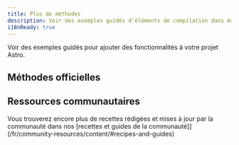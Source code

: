 ```yaml
---
title: Plus de méthodes
description: Voir des exemples guidés d'éléments de compilation dans Astro.
i18nReady: true
---
```


Voir des exemples guidés pour ajouter des fonctionnalités à votre projet Astro.


## Méthodes officielles

<RecipesNav />

## Ressources communautaires



<ReadMore>Vous trouverez encore plus de recettes rédigées et mises à jour par la communauté dans nos [recettes et guides de la communauté]](/fr/community-resources/content/#recipes-and-guides)</ReadMore>

